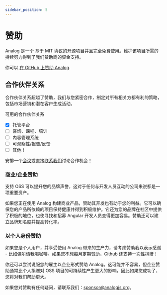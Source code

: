 ```yaml
---
sidebar_position: 5
---
```



# 赞助

Analog 是一个 基于 MIT 协议的开源项目并且完全免费使用。维护该项目所需的持续努力得到了我们赞助商的资金支持。

你可以 [在 GitHub 上赞助 Analog](https://github.com/sponsors/brandonroberts).

## 合作伙伴关系

合作伙伴关系超越了赞助，我们与您紧密合作，制定对所有相关方都有利的策略，包括市场营销和潜在客户生成活动。

可用的合作伙伴关系

- [x] 托管平台
- [ ] 咨询、课程、培训
- [ ] 内容管理系统
- [ ] 可观察性/报告/反馈
- [ ] 其他！

安排一个[会议](https://calendly.com/brandontroberts/session)或直接[联系我们](mailto:partnerships@analogjs.org?subject=Partnerships)讨论合作机会！


### 商业/企业赞助

支持 OSS 可以提升您的品牌声誉，这对于任何与开发人员互动的公司来说都是一项重要资产。

如果您正在使用 Analog 构建商业产品，赞助其开发也有助于您的利益。它可以确保您的产品所依赖的项目保持健康并得到积极维护。它还为您的品牌在社区中提供了积极的地位，也使寻找和招募 Angular 开发人员变得更加容易。赞助还可以建立品牌知名度并提高转化率。

### 以个人身份赞助

如果您是个人用户，并享受使用 Analog 带来的生产力，请考虑赞助我以表示感谢 - 比如偶尔请我喝咖啡。如果您不想每月定期赞助，Github 还支持一次性捐赠！

你还可以尝试说服您的雇主以企业形式赞助 Analog。这可能并不容易，但企业赞助通常比个人捐赠对 OSS 项目的可持续性产生更大的影响，因此如果您成功了，您将对我们帮助更大。

如果您对赞助有任何疑问，请联系我们：sponsor@analogjs.org。
